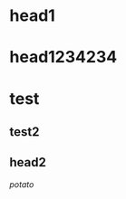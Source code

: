 head1  
=====  
head1234234  
===========

# test  

## test2
  
head2
--------------------

*potato*


